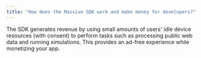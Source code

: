 ```yaml
---
title: "How does the Massive SDK work and make money for developers?"
---
```


The SDK generates revenue by using small amounts of users' idle device resources (with consent) to perform tasks such as processing public web data and running simulations. This provides an ad-free experience while monetizing your app.
